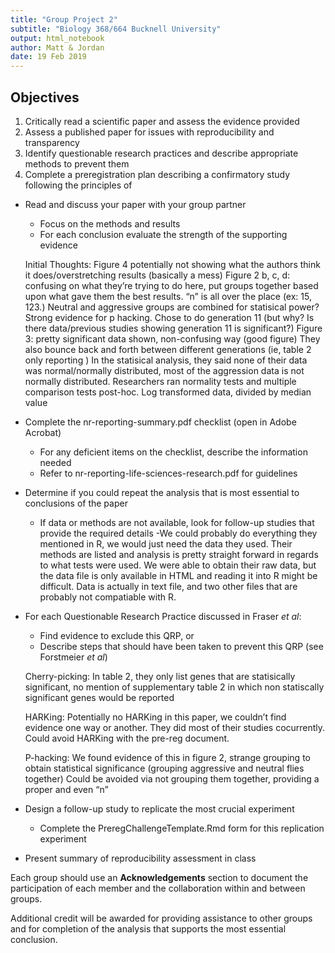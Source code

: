 ```yaml
---
title: "Group Project 2"
subtitle: "Biology 368/664 Bucknell University"
output: html_notebook
author: Matt & Jordan
date: 19 Feb 2019
---
```


## Objectives

1. Critically read a scientific paper and assess the evidence provided
2. Assess a published paper for issues with reproducibility and transparency
3. Identify questionable research practices and describe appropriate methods to prevent them
4. Complete a preregistration plan describing a confirmatory study following the principles of 


- Read and discuss your paper with your group partner
  + Focus on the methods and results
  + For each conclusion evaluate the strength of the supporting evidence
  
  Initial Thoughts:
  Figure 4 potentially not showing what the authors think it does/overstretching results (basically a mess)
  Figure 2 b, c, d: confusing on what they're trying to do here, put groups together based upon what gave them the best results. "n" is all over the place (ex: 15, 123.) Neutral and aggressive groups are combined for statisical power? Strong evidence for p hacking. Chose to do generation 11 (but why? Is there data/previous studies showing generation 11 is significant?) 
  Figure 3: pretty significant data shown, non-confusing way (good figure)
  They also bounce back and forth between different generations (ie, table 2 only reporting )
  In the statisical analysis, they said none of their data was normal/normally distributed, most of the aggression data is not normally distributed. Researchers ran normality tests and multiple comparison tests post-hoc.
  Log transformed data, divided by median value
  
  
  
  
- Complete the nr-reporting-summary.pdf checklist (open in Adobe Acrobat)
  + For any deficient items on the checklist, describe the information needed
  + Refer to nr-reporting-life-sciences-research.pdf for guidelines
  
  
  
  
- Determine if you could repeat the analysis that is most essential to conclusions of the paper
  + If data or methods are not available, look for follow-up studies that provide the required details
  -We could probably do everything they mentioned in R, we would just need the data they used. Their methods are listed and analysis is pretty straight forward in regards to what tests were used. We were able to obtain their raw data, but the data file is only available in HTML and reading it into R might be difficult. Data is actually in text file, and two other files that are probably not compatiable with R. 
  
  
  
- For each Questionable Research Practice discussed in Fraser *et al*:
  + Find evidence to exclude this QRP, or
  + Describe steps that should have been taken to prevent this QRP (see Forstmeier *et al*)
  
  Cherry-picking:
  In table 2, they only list genes that are statisically significant, no mention of supplementary table 2 in which non statiscally significant genes would be reported
  
  HARKing:
  Potentially no HARKing in this paper, we couldn't find evidence one way or another. They did most of their studies cocurrently. Could avoid HARKing with the pre-reg document.
  
  P-hacking:
  We found evidence of this in figure 2, strange grouping to obtain statistical significance (grouping aggressive and neutral flies together)
  Could be avoided via not grouping them together, providing a proper and even "n"
  
  
  
  
- Design a follow-up study to replicate the most crucial experiment
  + Complete the PreregChallengeTemplate.Rmd form for this replication experiment
  
  
  
  
- Present summary of reproducibility assessment in class





Each group should use an **Acknowledgements** section to document the participation of each member and the collaboration within and between groups.

Additional credit will be awarded for providing assistance to other groups and for completion of the analysis that supports the most essential conclusion.


